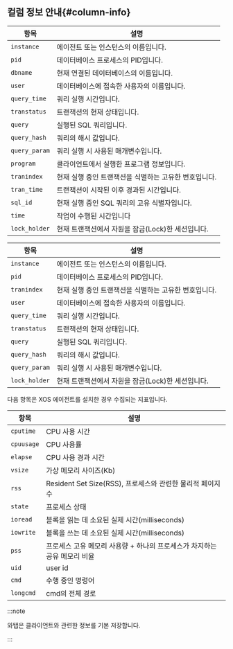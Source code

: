 ## 컬럼 정보 안내{#column-info}

<Tabs groupId="db-columns">

<TabItem value="activesession" label="Active session">

| 항목 | 설명 |
| -- | -- |
| `instance` | 에이전트 또는 인스턴스의 이름입니다. |
| `pid` | 데이터베이스 프로세스의 PID입니다. |
| `dbname` | 현재 연결된 데이터베이스의 이름입니다. |
| `user` | 데이터베이스에 접속한 사용자의 이름입니다. |
| `query_time` | 쿼리 실행 시간입니다. |
| `transtatus` | 트랜잭션의 현재 상태입니다. |
| `query` | 실행된 SQL 쿼리입니다. |
| `query_hash` | 쿼리의 해시 값입니다. |
| `query_param` | 쿼리 실행 시 사용된 매개변수입니다. |
| `program` | 클라이언트에서 실행한 프로그램 정보입니다. |
| `tranindex` | 현재 실행 중인 트랜잭션을 식별하는 고유한 번호입니다. |
| `tran_time` | 트랜잭션이 시작된 이후 경과된 시간입니다. |
| `sql_id` | 현재 실행 중인 SQL 쿼리의 고유 식별자입니다. |
| `time` | 작업이 수행된 시간입니다 |
| `lock_holder` | 현재 트랜잭션에서 자원을 잠금(Lock)한 세션입니다. |

</TabItem>
<TabItem value="locktree" label="Lock tree">

| 항목 | 설명 |
| -- | -- |
| `instance` | 에이전트 또는 인스턴스의 이름입니다. |
| `pid` | 데이터베이스 프로세스의 PID입니다. |
| `tranindex` | 현재 실행 중인 트랜잭션을 식별하는 고유한 번호입니다. |
| `user` | 데이터베이스에 접속한 사용자의 이름입니다. |
| `query_time` | 쿼리 실행 시간입니다. |
| `transtatus` | 트랜잭션의 현재 상태입니다. |
| `query` | 실행된 SQL 쿼리입니다. |
| `query_hash` | 쿼리의 해시 값입니다. |
| `query_param` | 쿼리 실행 시 사용된 매개변수입니다. |
| `lock_holder` | 현재 트랜잭션에서 자원을 잠금(Lock)한 세션입니다. |

</TabItem>

<TabItem value="process-info" label="Process information">

다음 항목은 XOS 에이전트를 설치한 경우 수집되는 지표입니다.

| 항목 | 설명 |
| -- | -- |
| `cputime` | CPU 사용 시간 |
| `cpuusage` | CPU 사용률 |
| `elapse` | CPU 사용 경과 시간 |
| `vsize` | 가상 메모리 사이즈(Kb) |
| `rss` | Resident Set Size(RSS), 프로세스와 관련한 물리적 페이지 수 |
| `state` | 프로세스 상태 |
| `ioread` | 블록을 읽는 데 소요된 실제 시간(milliseconds) |
| `iowrite` | 블록을 쓰는 데 소요된 실제 시간(milliseconds) |
| `pss` | 프로세스 고유 메모리 사용량 + 하나의 프로세스가 차지하는 공유 메모리 비율 |
| `uid` | user id |
| `cmd` | 수행 중인 명령어 |
| `longcmd` | cmd의 전체 경로 |

</TabItem>
</Tabs>

:::note

와탭은 클라이언트와 관련한 정보를 기본 저장합니다.

:::